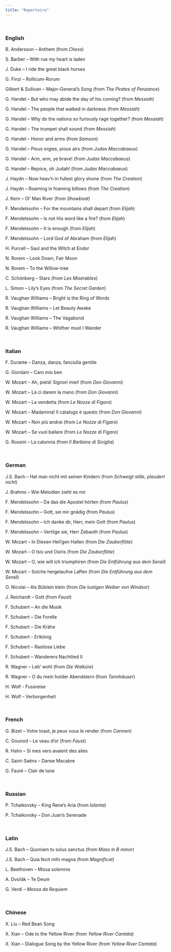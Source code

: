 ```yaml
---
title: "Repertoire"
---
```


<br>

### English
B. Andersson – Anthem (from *Chess*)

S. Barber – With rue my heart is laden

J. Duke – I ride the great black horses

G. Finzi – Rollicum-Rorum

Gilbert & Sullivan – Major-General’s Song (from *The Pirates of Penzance*)

G. Handel – But who may abide the day of his coming? (from *Messiah*)

G. Handel – The people that walked in darkness (from *Messiah*)

G. Handel – Why do the nations so furiously rage together? (from *Messiah*)

G. Handel – The trumpet shall sound (from *Messiah*)

G. Handel – Honor and arms (from *Samson*)

G. Handel – Pious orgies, pious airs (from *Judas Maccabaeus*)

G. Handel – Arm, arm, ye brave! (from *Judas Maccabaeus*)

G. Handel – Rejoice, oh Judah! (from *Judas Maccabaeus*)

J. Haydn – Now heav’n in fullest glory shone (from *The Creation*)

J. Haydn – Roaming in foaming billows (from *The Creation*)

J. Kern – Ol’ Man River (from *Showboat*)

F. Mendelssohn – For the mountains shall depart (from *Elijah*)

F. Mendelssohn – Is not His word like a fire? (from *Elijah*)

F. Mendelssohn – It is enough (from *Elijah*)

F. Mendelssohn – Lord God of Abraham (from *Elijah*)

H. Purcell – Saul and the Witch at Endor

N. Rorem – Look Down, Fair Moon

N. Rorem – To the Willow-tree

C. Schönberg – Stars (from *Les Misérables*)

L. Simon – Lily’s Eyes (from *The Secret Garden*)

R. Vaughan Williams – Bright is the Ring of Words

R. Vaughan Williams – Let Beauty Awake

R. Vaughan Williams – The Vagabond

R. Vaughan Williams – Whither must I Wander

<br>


### Italian
F. Durante – Danza, danza, fanciulla gentile

G. Giordani – Caro mio ben

W. Mozart – Ah, pietà! Signori miei! (from *Don Giovanni*)

W. Mozart – Là ci darem la mano (from *Don Giovanni*)

W. Mozart – La vendetta (from *Le Nozze di Figaro*)

W. Mozart – Madamina! Il catalogo ѐ questo (from *Don Giovanni*)

W. Mozart – Non più andrai (from *Le Nozze di Figaro*)

W. Mozart – Se vuol ballare (from *Le Nozze di Figaro*)

G. Rossini – La calunnia (from *Il Barbiere di Siviglia*)

<br>


### German
J.S. Bach – Hat man nicht mit seinen Kindern (from *Schweigt stille, plaudert nicht*)

J. Brahms – Wie Melodien zieht es mir

F. Mendelssohn – Da das die Apostel hörten (from *Paulus*)

F. Mendelssohn – Gott, sei mir gnädig (from *Paulus*)

F. Mendelssohn – Ich danke dir, Herr, mein Gott (from *Paulus*)

F. Mendelssohn – Vertilge sie, Herr Zebaoth (from *Paulus*)

W. Mozart – In Diesen Heil’gen Hallen (from *Die Zauberflöte*)

W. Mozart – O Isis und Osiris (from *Die Zauberflöte*)

W. Mozart – O, wie will ich triumphiren (from *Die Entführung aus dem Serail*)

W. Mozart – Solche hergelaufne Laffen (from *Die Entführung aus dem Serail*)

O. Nicolai – Als Büblein klein (from *Die lustigen Weiber von Windsor*)

J. Reichardt – Gott (from *Faust*)

F. Schubert – An die Musik

F. Schubert – Die Forelle

F. Schubert – Die Krähe

F. Schubert - Erlkönig

F. Schubert – Rastlose Liebe

F. Schubert – Wanderers Nachtlied II

R. Wagner – Leb’ wohl (from *Die Walküre*)

R. Wagner – O du mein holder Abendstern (from *Tannhäuser*)

H. Wolf - Fussreise

H. Wolf – Verborgenheit

<br>


### French
G. Bizet – Votre toast, je peux vous le render (from *Carmen*)

C. Gounod – Le veau d’or (from *Faust*)

R. Hahn – Si mes vers avaient des ailes

C. Saint-Saëns – Danse Macabre

G. Fauré – Clair de lune

<br>


### Russian
P. Tchaikovsky – King Rene’s Aria (from *Iolanta*)

P. Tchaikovsky – Don Juan’s Serenade

<br>


### Latin
J.S. Bach – Quoniam tu solus sanctus (from *Mass in B minor*)

J.S. Bach – Quia fecit mihi magna (from *Magnificat*)

L. Beethoven – Missa solemnis

A. Dvořák – Te Deum

G. Verdi – *Messa da Requiem*



<br>


### Chinese
X. Liu – Red Bean Song

X. Xian – Ode to the Yellow River (from *Yellow River Cantata*)

X. Xian – Dialogue Song by the Yellow River (from *Yellow River Cantata*)